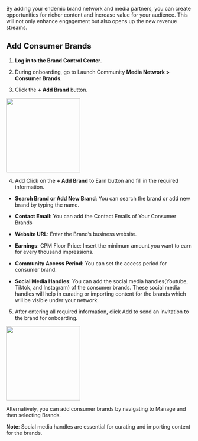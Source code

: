 By adding your endemic brand network and media partners, you can create opportunities for richer content and increase value for your audience. This will not only enhance engagement but also opens up the new revenue streams.

## Add Consumer Brands

1.  **Log in to the Brand Control Center**.  
      
    
2.  During onboarding, go to Launch Community **Media Network  > Consumer Brands**.  
      
    
3.  Click the **+ Add Brand** button.  
      
    

<img height="200" src="/visual-aids/retail_media/build/connect_your_brand_network/Consumer Brands.jpg" />

  

4.  Add Click on the **+ Add Brand** to Earn button and fill in the required information.
    
  

-   **Search Brand or Add New Brand**: You can search the brand or add new brand by typing the name.
    
-   **Contact Email**: You can add the Contact Emails of Your Consumer Brands
    
-   **Website URL**: Enter the Brand’s business website.
    
-   **Earnings**: CPM Floor Price: Insert the minimum amount you want to earn for every thousand impressions.
    
-   **Community Access Period**: You can set the access period for consumer brand.
    
-   **Social Media Handles**: You can add the social media handles(Youtube, Tiktok, and Instagram) of the consumer brands. These social media handles will help in curating or importing content for the brands which will be visible under your network.  
      
    

5.  After entering all required information, click Add to send an invitation to the brand for onboarding.
    

<img height="200" src="/visual-aids/retail_media/build/connect_your_brand_network/Consumer Brands 2.jpg" />


Alternatively, you can add consumer brands by navigating to Manage and then selecting Brands.

**Note**: Social media handles are essential for curating and importing content for the brands.

